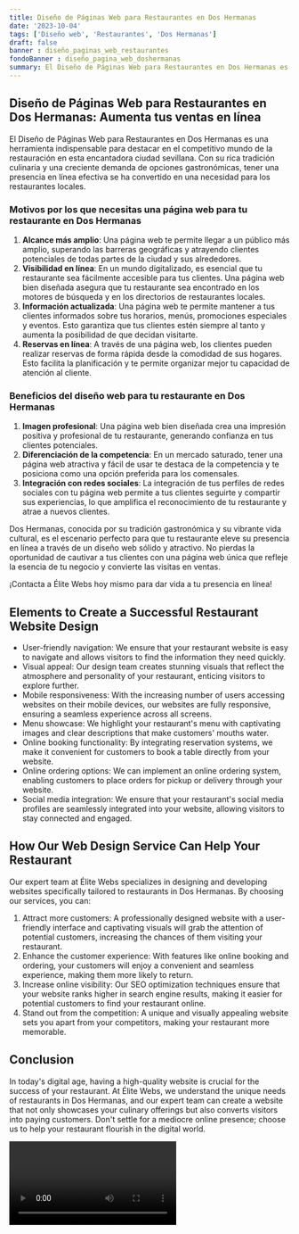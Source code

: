 ```yaml
---
title: Diseño de Páginas Web para Restaurantes en Dos Hermanas
date: '2023-10-04'
tags: ['Diseño web', 'Restaurantes', 'Dos Hermanas']
draft: false
banner : diseño_paginas_web_restaurantes
fondoBanner : diseño_pagina_web_doshermanas
summary: El Diseño de Páginas Web para Restaurantes en Dos Hermanas es una herramienta indispensable para destacar en el competitivo mundo de la restauración en esta encantadora ciudad sevillana. Con su rica tradición culinaria y una creciente demanda de opciones gastronómicas, tener una presencia en línea efectiva se ha convertido en una necesidad para los restaurantes locales.
---
```


## Diseño de Páginas Web para Restaurantes en Dos Hermanas: Aumenta tus ventas en línea

El Diseño de Páginas Web para Restaurantes en Dos Hermanas es una herramienta indispensable para destacar en el competitivo mundo de la restauración en esta encantadora ciudad sevillana. Con su rica tradición culinaria y una creciente demanda de opciones gastronómicas, tener una presencia en línea efectiva se ha convertido en una necesidad para los restaurantes locales.

### Motivos por los que necesitas una página web para tu restaurante en Dos Hermanas

1. **Alcance más amplio**: Una página web te permite llegar a un público más amplio, superando las barreras geográficas y atrayendo clientes potenciales de todas partes de la ciudad y sus alrededores.
2. **Visibilidad en línea**: En un mundo digitalizado, es esencial que tu restaurante sea fácilmente accesible para tus clientes. Una página web bien diseñada asegura que tu restaurante sea encontrado en los motores de búsqueda y en los directorios de restaurantes locales.
3. **Información actualizada**: Una página web te permite mantener a tus clientes informados sobre tus horarios, menús, promociones especiales y eventos. Esto garantiza que tus clientes estén siempre al tanto y aumenta la posibilidad de que decidan visitarte.
4. **Reservas en línea**: A través de una página web, los clientes pueden realizar reservas de forma rápida desde la comodidad de sus hogares. Esto facilita la planificación y te permite organizar mejor tu capacidad de atención al cliente.

### Beneficios del diseño web para tu restaurante en Dos Hermanas

1. **Imagen profesional**: Una página web bien diseñada crea una impresión positiva y profesional de tu restaurante, generando confianza en tus clientes potenciales.
2. **Diferenciación de la competencia**: En un mercado saturado, tener una página web atractiva y fácil de usar te destaca de la competencia y te posiciona como una opción preferida para los comensales.
3. **Integración con redes sociales**: La integración de tus perfiles de redes sociales con tu página web permite a tus clientes seguirte y compartir sus experiencias, lo que amplifica el reconocimiento de tu restaurante y atrae a nuevos clientes.

Dos Hermanas, conocida por su tradición gastronómica y su vibrante vida cultural, es el escenario perfecto para que tu restaurante eleve su presencia en línea a través de un diseño web sólido y atractivo. No pierdas la oportunidad de cautivar a tus clientes con una página web única que refleje la esencia de tu negocio y convierte las visitas en ventas.

¡Contacta a Élite Webs hoy mismo para dar vida a tu presencia en línea!

<GifSeo />

<Cta />

## Elements to Create a Successful Restaurant Website Design

- User-friendly navigation: We ensure that your restaurant website is easy to navigate and allows visitors to find the information they need quickly.
- Visual appeal: Our design team creates stunning visuals that reflect the atmosphere and personality of your restaurant, enticing visitors to explore further.
- Mobile responsiveness: With the increasing number of users accessing websites on their mobile devices, our websites are fully responsive, ensuring a seamless experience across all screens.
- Menu showcase: We highlight your restaurant's menu with captivating images and clear descriptions that make customers' mouths water.
- Online booking functionality: By integrating reservation systems, we make it convenient for customers to book a table directly from your website.
- Online ordering options: We can implement an online ordering system, enabling customers to place orders for pickup or delivery through your website.
- Social media integration: We ensure that your restaurant's social media profiles are seamlessly integrated into your website, allowing visitors to stay connected and engaged.

## How Our Web Design Service Can Help Your Restaurant

Our expert team at Élite Webs specializes in designing and developing websites specifically tailored to restaurants in Dos Hermanas. By choosing our services, you can:

1. Attract more customers: A professionally designed website with a user-friendly interface and captivating visuals will grab the attention of potential customers, increasing the chances of them visiting your restaurant.
2. Enhance the customer experience: With features like online booking and ordering, your customers will enjoy a convenient and seamless experience, making them more likely to return.
3. Increase online visibility: Our SEO optimization techniques ensure that your website ranks higher in search engine results, making it easier for potential customers to find your restaurant online.
4. Stand out from the competition: A unique and visually appealing website sets you apart from your competitors, making your restaurant more memorable.

## Conclusion

In today's digital age, having a high-quality website is crucial for the success of your restaurant. At Élite Webs, we understand the unique needs of restaurants in Dos Hermanas, and our expert team can create a website that not only showcases your culinary offerings but also converts visitors into paying customers. Don't settle for a mediocre online presence; choose us to help your restaurant flourish in the digital world.

<Video />

<CtaBot job='Restaurantes' city='Dos Hermanas'/>

<Gmaps query='Dos Hermanas+españa+maps' />